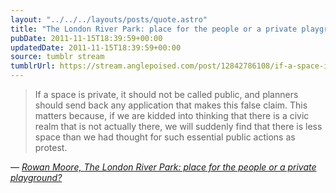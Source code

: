 ```yaml
---
layout: "../../../layouts/posts/quote.astro"
title: "The London River Park: place for the people or a private playground?"
pubDate: 2011-11-15T18:39:59+00:00
updatedDate: 2011-11-15T18:39:59+00:00
source: tumblr stream
tumblrUrl: https://stream.anglepoised.com/post/12842786108/if-a-space-is-private-it-should-not-be-called
---
```


> If a space is private, it should not be called public, and planners should send back any application that makes this false claim. This matters because, if we are kidded into thinking that there is a civic realm that is not actually there, we will suddenly find that there is less space than we had thought for such essential public actions as protest.

— <cite>[Rowan Moore, _The London River Park: place for the people or a private playground?_](https://www.theguardian.com/artanddesign/2011/nov/13/london-river-park-floating-public-space)</cite>
